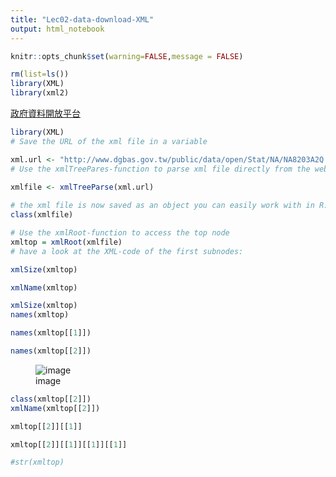 ```yaml
---
title: "Lec02-data-download-XML"
output: html_notebook
---
```


```r
knitr::opts_chunk$set(warning=FALSE,message = FALSE)
```

```r
rm(list=ls())
library(XML)
library(xml2)
```



[政府資料開放平台](http://data.gov.tw/)
```r
library(XML)
# Save the URL of the xml file in a variable

xml.url <- "http://www.dgbas.gov.tw/public/data/open/Stat/NA/NA8203A2Q.xml"
# Use the xmlTreePares-function to parse xml file directly from the web
 
xmlfile <- xmlTreeParse(xml.url)

# the xml file is now saved as an object you can easily work with in R:
class(xmlfile)
```

```r
# Use the xmlRoot-function to access the top node
xmltop = xmlRoot(xmlfile)
# have a look at the XML-code of the first subnodes:

xmlSize(xmltop)
```

```r
xmlName(xmltop)

```

```r
xmlSize(xmltop)
names(xmltop)
```

```r
names(xmltop[[1]])
```

```r
names(xmltop[[2]])
```

![image](/fig/xml-民間消費.png)
```r
class(xmltop[[2]])
xmlName(xmltop[[2]])

xmltop[[2]][[1]]

xmltop[[2]][[1]][[1]][[1]]
```

```r
#str(xmltop)
```

